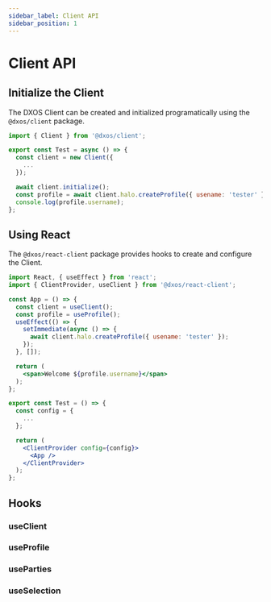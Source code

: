 ```yaml
---
sidebar_label: Client API
sidebar_position: 1
---
```


# Client API

## Initialize the Client

The DXOS Client can be created and initialized programatically using the `@dxos/client` package.

```js
import { Client } from '@dxos/client';

export const Test = async () => {
  const client = new Client({
    ...
  });

  await client.initialize();
  const profile = await client.halo.createProfile({ usename: 'tester' });
  console.log(profile.username);
};
```

## Using React

The `@dxos/react-client` package provides hooks to create and configure the Client.

```jsx
import React, { useEffect } from 'react';
import { ClientProvider, useClient } from '@dxos/react-client';

const App = () => {
  const client = useClient();
  const profile = useProfile();
  useEffect(() => {
    setImmediate(async () => {
      await client.halo.createProfile({ usename: 'tester' });
    });
  }, []);

  return (
    <span>Welcome ${profile.username}</span>
  );
};

export const Test = () => {
  const config = {
    ...
  };

  return (
    <ClientProvider config={config}>
      <App />
    </ClientProvider>
  );
};
```

## Hooks

### useClient
<TypescriptApiBox name='useClient' />

### useProfile
<TypescriptApiBox name='useProfile' />

### useParties
<TypescriptApiBox name='useParties' />

### useSelection
<TypescriptApiBox name='useSelection' />

